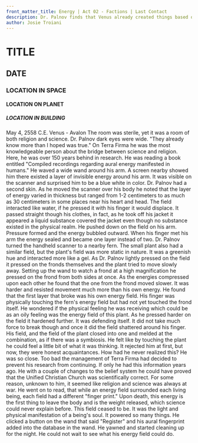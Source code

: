 ```yaml
---
front_matter_title: Energy | Act 02 - Factions | Last Contact
description: Dr. Palnov finds that Venus already created things based on the Axion particle and is amazed by it and surprised that Terra Firma is so behind in technology.
author: Josie Troiani
---
```

# TITLE

## DATE

### LOCATION IN SPACE

#### LOCATION ON PLANET

##### LOCATION IN BUILDING

May 4, 2558 C.E.
Venus - Avalon
The room was sterile, yet it was a room of both religion and science. Dr. Palnov dark eyes were wide. "They already know more than I hoped was true." On Terra Firma he was the most knowledgeable person about the bridge between science and religion. Here, he was over 150 years behind in research. He was reading a book entitled "Compiled recordings regarding aural energy manifested in humans."
He waved a wide wand around his arm. A screen nearby showed him there existed a layer of invisible energy around his arm. It was visible on the scanner and surprised him to be a blue white in color. Dr. Palnov had a second skin. As he moved the scanner over his body he noted that the layer of energy varied in thickness but ranged from 1-2 centimeters to as much as 30 centimeters in some places near his heart and head.
The field interacted like water, if he pressed it with his finger it would displace. It passed straight though his clothes, in fact, as he took off his jacket it appeared a liquid substance covered the jacket even though no substance existed in the physical realm. He pushed down on the field on his arm. Pressure formed and the energy bubbled outward. When his finger met his arm the energy sealed and became one layer instead of two.
Dr. Palnov turned the handheld scanner to a nearby fern. The small plant also had a similar field, but the plant's field was more static in nature. It was a greenish hue and interacted more like a gel. As Dr. Palnov lightly pressed on the field it pressed on the fronds themselves and the plant tried to move slowly away.
Setting up the wand to watch a frond at a high magnification he pressed on the frond from both sides at once. As the energies compressed upon each other he found that the one from the frond moved slower. It was harder and resisted movement much more than his own energy. He found that the first layer that broke was his own energy field. His finger was physically touching the fern's energy field but had not yet touched the frond itself. He wondered if the physical feeling he was receiving which could be as an oily feeling was the energy field of this plant.
As he pressed harder on the field it hardened further. It was defending itself. It did not take much force to break though and once it did the field shattered around his finger. His field, and the field of the plant closed into one and melded at the combination, as if there was a symbiosis. He felt like by touching the plant he could feel a little bit of what it was thinking. It rejected him at first, but now, they were honest acquaintances.
How had he never realized this? He was so close. Too bad the management of Terra Firma had decided to prevent his research from continuing. If only he had this information years ago. He with a couple of changes to the belief system he could have proved that the Unified Christian Church was scientifically correct. For some reason, unknown to him, it seemed like religion and science was always at war.
He went on to read, that while an energy field surrounded each living being, each field had a different "finger print." Upon death, this energy is the first thing to leave the body and is the weight released, which science could never explain before. This field ceased to be. It was the light and physical manifestation of a being's soul. It powered so many things.
He clicked a button on the wand that said "Register" and his aural fingerprint added into the database in the wand. He yawned and started cleaning up for the night. He could not wait to see what his energy field could do.
